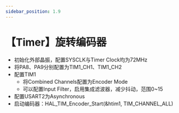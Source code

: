 ```yaml
---
sidebar_position: 1.9
---
```

# 【Timer】旋转编码器

- 初始化外部晶振，配置SYSCLK与Timer Clock均为72MHz
- 将PA8、PA9分别配置为TIM1_CH1、TIM1_CH2
- 配置TIM1
  - 将Combined Channels配置为Encoder Mode
  - 可以配置Input Filter，启用集成滤波器，减少抖动，范围0~15
- 配置USART2为Asynchronous
- 启动编码器：HAL_TIM_Encoder_Start(&htim1, TIM_CHANNEL_ALL)

